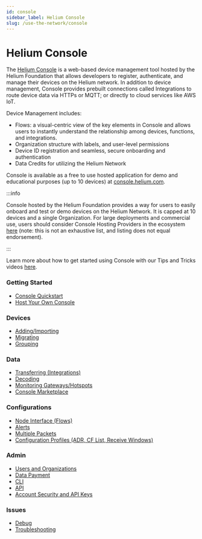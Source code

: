 ```yaml
---
id: console
sidebar_label: Helium Console
slug: /use-the-network/console
---
```


# Helium Console

The [Helium Console](http://console.helium.com/) is a web-based device
management tool hosted by the Helium Foundation that allows developers to register, authenticate, and manage
their devices on the Helium network. In addition to device management, Console
provides prebuilt connections called Integrations to route device data via HTTPs
or MQTT; or directly to cloud services like AWS IoT.

Device Management includes:

- Flows: a visual-centric view of the key elements in Console and allows users to instantly understand the relationship among devices, functions, and integrations.
- Organization structure with labels, and user-level permissions
- Device ID registration and seamless, secure onboarding and authentication
- Data Credits for utilizing the Helium Network

Console is available as a free to use hosted application for demo and educational purposes (up to 10 devices) at [console.helium.com](https://console.helium.com).

:::info

Console hosted by the Helium Foundation provides a way for users to easily onboard and test or demo devices on the Helium Network. It is capped at 10 devices and a single Organization.
For large deployments and commercial use, users should consider Console Hosting Providers in the ecosystem [here](/use-the-network/console/hosting-providers) (note: this is not an exhaustive list, and listing does not equal endorsement).

:::

Learn more about how to get started using Console with our Tips and Tricks videos [here](https://www.youtube.com/playlist?list=PLtKQNefsR5zNjWkXqdRXeBbSmYWRJFCuo).

### Getting Started

* [Console Quickstart](/use-the-network/console/quickstart)
* [Host Your Own Console](/use-the-network/run-a-network-server)

### Devices
* [Adding/Importing](/use-the-network/console/adding-devices)
* [Migrating](/use-the-network/console/migrating-devices)
* [Grouping](/use-the-network/console/labels)

### Data
* [Transferring (Integrations)](/use-the-network/console/integrations)
* [Decoding](/use-the-network/console/functions)
* [Monitoring Gateways/Hotspots](/use-the-network/console/coverage)
* [Console Marketplace](/use-the-network/console-marketplace)

### Configurations
* [Node Interface (Flows)](/use-the-network/console/flows)
* [Alerts](/use-the-network/console/alerts)
* [Multiple Packets](/use-the-network/console/multi-packets)
* [Configuration Profiles (ADR, CF List, Receive Windows)](/use-the-network/console/profiles)

### Admin
* [Users and Organizations](/use-the-network/console/users)
* [Data Payment](/use-the-network/console/data-credits)
* [CLI](/use-the-network/console/cli)
* [API](/use-the-network/console/api)
* [Account Security and API Keys](/use-the-network/console/my-account)

### Issues
* [Debug](/use-the-network/console/debug)
* [Troubleshooting](/use-the-network/console/troubleshooting)